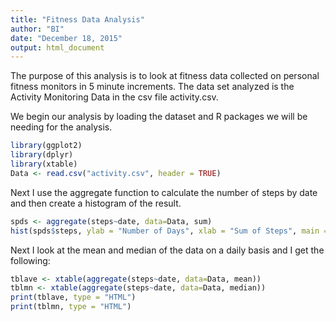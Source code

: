 ```yaml
---
title: "Fitness Data Analysis"
author: "BI"
date: "December 18, 2015"
output: html_document
---
```


The purpose of this analysis is to look at fitness data collected on personal fitness monitors in 5 minute increments. The data set analyzed is the Activity Monitoring Data in the csv file activity.csv.

We begin our analysis by loading the dataset and R packages we will be needing for the analysis.

```r
library(ggplot2)
library(dplyr)
library(xtable)
Data <- read.csv("activity.csv", header = TRUE)
```

Next I use the aggregate function to calculate the number of steps by date and then create a histogram of the result.

```r
spds <- aggregate(steps~date, data=Data, sum)
hist(spds$steps, ylab = "Number of Days", xlab = "Sum of Steps", main = "Steps per Day")
```

Next I look at the mean and median of the data on a daily basis and I get the following:

```r
tblave <- xtable(aggregate(steps~date, data=Data, mean))
tblmn <- xtable(aggregate(steps~date, data=Data, median))
print(tblave, type = "HTML")
print(tblmn, type = "HTML")
```
